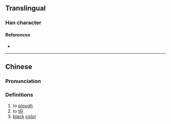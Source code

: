 {{character info}}
==Translingual==

===Han character===
{{Han char|rn=14|rad=冖|as=13|sn=15|four=|canj=IHLBU|ids=⿰參冘}}

====References====
* {{Han ref|kx=0131.080|hdz=10389.160|uh=34C4|ud=13508}}

----

==Chinese==
{{zh-forms}}

===Pronunciation===
{{zh-pron
|m=zhèn
|c=saam2,zaam3
|mc=y
|oc=
|ma=
|cat=v,a
}}

===Definitions===
{{zh-hanzi}}

# to [[plough]]
# to [[till]]
# [[black]] [[color]]